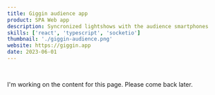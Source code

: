 ```yaml
---
title: Giggin audience app
product: SPA Web app
description: Syncronized lightshows with the audience smartphones
skills: ['react', 'typescript', 'socketio']
thumbnail: './giggin-audience.png'
website: https://giggin.app
date: 2023-06-01
---
```



##

<Image
  src='/img/work/giggin-audience/mock2.png'
  alt='thumbnail 1'
  width={500}
  height='1'
  class='mt-8'
/>

I'm working on the content for this page. Please come back later. 